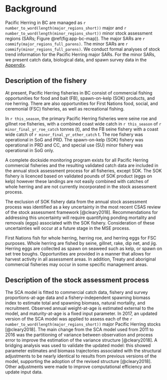 # Background

Pacific Herring in BC are managed as `r number_to_word(length(major_regions_short))` major and `r number_to_word(length(minor_regions_short))` minor stock assessment regions (SARs; Figure \@ref(fig:app-bc-map)).
The major SARs are `r commify(major_regions_full_parens)`. The minor SARs are `r commify(minor_regions_full_parens)`.
We conduct formal analyses of stock trend information for the Pacific Herring major SARs. For the minor SARs, we present catch data, biological data, and spawn survey data in the [Appendix](#appendix-minor).

## Description of the fishery

At present, Pacific Herring fisheries in BC consist of commercial fishing opportunities for food and bait (FB), spawn-on-kelp (SOK) products, and roe herring. There are also opportunities for First Nations food, social, and ceremonial (FSC) fisheries, as well as recreational fishing.

In `r this_season`, the primary Pacific Herring fisheries were seine roe and gillnet roe fisheries, with a combined coast wide catch in `r this_season` of `r minor_final_yr_roe_catch` tonnes (t), and the FB seine fishery with a coast wide catch of `r minor_final_yr_other_catch` t. The roe fishery was operational in SoG and PRD. The spawn-on-kelp (SOK) fishery was operational in PRD and CC, and special use (SU) minor fishery was operational in SoG only.

A complete dockside monitoring program exists for all Pacific Herring commercial fisheries and the resulting validated catch data are included in the annual stock assessment process for all fisheries, except SOK. The SOK fishery is licenced based on validated pounds of SOK product (eggs on kelp) however these landings are not easily combined with catches of whole herring and are not currently incorporated in the stock assessment process.

The exclusion of SOK fishery data from the annual stock assessment process was identified as a key uncertainty in the most recent CSAS review of the stock assessment framework [@cleary2018]. Recommendations for addressing this uncertainty will require quantifying ponding mortality and removals (eggs) associated with the SOK fishery. Consideration of these uncertainties will occur at a future stage in the MSE process.

First Nations fish for whole herring, herring roe, and herring eggs for FSC purposes. Whole herring are fished by seine, gillnet, rake, dip net, and jig. Herring eggs are collected as spawn on seaweed such as kelp, or spawn on set tree boughs. Opportunities are provided in a manner that allows for harvest activity in all assessment areas. In addition, Treaty and aboriginal commercial fisheries may occur in some specific management areas.

## Description of the stock assessment process

The SCA model is fitted to commercial catch data, fishery and survey proportions-at-age data and a fishery-independent spawning biomass index to estimate total and spawning biomass, natural mortality, and recruitment. Observed annual weight-at-age is estimated external to the model, and maturity-at-age is a fixed input parameter. In 2017, an updated version of the SCA model was applied to assess each of the `r number_to_word(length(major_regions_short))` major Pacific Herring stocks [@cleary2018]. The main change from the SCA model used from 2011 to 2016 was the partitioning of variance between observation and process error to improve the estimation of the variance structure [@cleary2018]. A bridging analysis was used to validate the updated model: this showed parameter estimates and biomass trajectories associated with the structural adjustments to be nearly identical to results from previous versions of the model, supporting the adoption of the revised structure [@cleary2018]. Other adjustments were made to improve computational efficiency and update input data.

<!-- A Bayesian framework was used to estimate time series of spawning biomass, instantaneous natural mortality, and age-2 recruitment from \Sexpr{paste(range(yrRange), collapse=" to " )}. -->
<!-- Advice to managers for the major stock areas includes posterior estimates of current stock status ($\mli{SB}_{\Sexpr{max(yrRange)}}$), spawning biomass in \forecastYr{} assuming no catch ($\mli{SB}_{\forecastYr{}}$), and stock status relative to the LRP of $0.3\mli{SB}_0$. -->
<!-- The Markov chain Monte Carlo (MCMC) sampling procedure follows the same method implemented by \citet{ClearyEtal2018}.% with chain length \Sexpr{mcmc.length}, sampling frequency of \Sexpr{mcmc.samp.freq}, and burn-in of \Sexpr{mcmc.burnin}. -->
<!-- %The resulting \Sexpr{mcmc.num.samples} samples are used to calculate median posterior estimates of spawning biomass (for example) and associated \Sexpr{mcmc.ci} credible intervals. -->

<!-- \citet{ClearyEtal2018} reported results from two SCA model fits that differed in assumptions about dive survey (from \Sexpr{qYrs$q2}) catchability (i.e., AM1 where $q_2$ is estimated with a prior distribution assumed, and AM2 where $q_2=1$). -->
<!-- The assumptions that the dive survey spawn index represents all the spawn deposited and that no eggs are lost to predation are strong. -->
<!-- However, there is little information in the stock assessment data to inform an estimate of $q_2$; examination of the Bayes posterior shows the prior is not updated for HG, CC, SoG, and WCVI SARs and the estimated value reflects the prior mean \citep[][Appendix D]{ClearyEtal2018}. -->
<!-- Assuming $q_2=1$ at least produces a ``minimum'' biomass estimate so that any other assessment errors and management implementation errors are buffered (see \citealp{martell2011} and \citealp{herring2012}). -->
<!-- Application of the AM1 model would remove such safeguards despite recent simulation evaluation showing that large (positive) assessment errors are produced by the current assessment model even with $q_2=1$ \citep{DFO2018}. -->
<!-- Simulations to quantify the risks associated with continued application of a management procedure where $q_2=1$ were conducted because fisheries management quota decisions since 2015 have been based on the AM2 model. -->
<!-- Scaling the assessment with values of $q_2<1$ is likely to result in larger absolute assessment errors than those estimated when $q_2=1$. -->
<!-- For these reasons, advice presented here is based on the AM2 stock assessment model parameterization, supported also by comparisons presented in \citet[][Table A1]{DFO2016} and \citet[][Appendix D]{ClearyEtal2018}. -->

\clearpage


